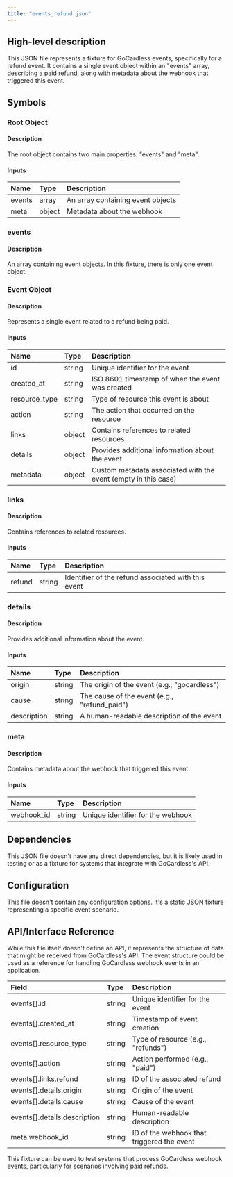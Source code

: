 ```yaml
---
title: "events_refund.json"
---
```


## High-level description
This JSON file represents a fixture for GoCardless events, specifically for a refund event. It contains a single event object within an "events" array, describing a paid refund, along with metadata about the webhook that triggered this event.

## Symbols

### Root Object
#### Description
The root object contains two main properties: "events" and "meta".

#### Inputs
| Name | Type | Description |
|:-----|:-----|:------------|
| events | array | An array containing event objects |
| meta | object | Metadata about the webhook |

### events
#### Description
An array containing event objects. In this fixture, there is only one event object.

### Event Object
#### Description
Represents a single event related to a refund being paid.

#### Inputs
| Name | Type | Description |
|:-----|:-----|:------------|
| id | string | Unique identifier for the event |
| created_at | string | ISO 8601 timestamp of when the event was created |
| resource_type | string | Type of resource this event is about |
| action | string | The action that occurred on the resource |
| links | object | Contains references to related resources |
| details | object | Provides additional information about the event |
| metadata | object | Custom metadata associated with the event (empty in this case) |

### links
#### Description
Contains references to related resources.

#### Inputs
| Name | Type | Description |
|:-----|:-----|:------------|
| refund | string | Identifier of the refund associated with this event |

### details
#### Description
Provides additional information about the event.

#### Inputs
| Name | Type | Description |
|:-----|:-----|:------------|
| origin | string | The origin of the event (e.g., "gocardless") |
| cause | string | The cause of the event (e.g., "refund_paid") |
| description | string | A human-readable description of the event |

### meta
#### Description
Contains metadata about the webhook that triggered this event.

#### Inputs
| Name | Type | Description |
|:-----|:-----|:------------|
| webhook_id | string | Unique identifier for the webhook |

## Dependencies
This JSON file doesn't have any direct dependencies, but it is likely used in testing or as a fixture for systems that integrate with GoCardless's API.

## Configuration
This file doesn't contain any configuration options. It's a static JSON fixture representing a specific event scenario.

## API/Interface Reference
While this file itself doesn't define an API, it represents the structure of data that might be received from GoCardless's API. The event structure could be used as a reference for handling GoCardless webhook events in an application.

| Field | Type | Description |
|:------|:-----|:------------|
| events[].id | string | Unique identifier for the event |
| events[].created_at | string | Timestamp of event creation |
| events[].resource_type | string | Type of resource (e.g., "refunds") |
| events[].action | string | Action performed (e.g., "paid") |
| events[].links.refund | string | ID of the associated refund |
| events[].details.origin | string | Origin of the event |
| events[].details.cause | string | Cause of the event |
| events[].details.description | string | Human-readable description |
| meta.webhook_id | string | ID of the webhook that triggered the event |

This fixture can be used to test systems that process GoCardless webhook events, particularly for scenarios involving paid refunds.